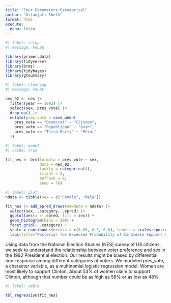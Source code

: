 ```yaml
---
title: "Four Parameters:Categorical"
author: "Gitanjali Sheth"
format: html
execute: 
  echo: false
---
```


```r
#| label: setup
#| message: FALSE

library(primer.data)
library(tidyverse)
library(brms)
library(tidybayes)
library(gtsummary)

```

```r
#| label: cleaning
#| message: FALSE

nes_92 <- nes |> 
  filter(year == 1992) |> 
  select(sex, pres_vote) |> 
  drop_na() |> 
  mutate(pres_vote = case_when(
    pres_vote == "Democrat" ~ "Clinton",
    pres_vote == "Republican" ~ "Bush",
    pres_vote == "Third Party" ~ "Perot"
  ))
```

```r
#| label: model
#| cache: true

fit_nes <- brm(formula = pres_vote ~ sex,
               data = nes_92,
               family = categorical(),
               silent = 2,
               refresh = 0,
               seed = 76)
```



```r
#| label: plot
ndata <- tibble(sex = c("Female", "Male"))

fit_nes |> add_epred_draws(newdata = ndata) |>
  select(sex, .category, .epred) |>
  ggplot(aes(x = .epred, fill = sex)) +
  geom_histogram(bins = 100) +
  facet_grid(~ .category) +
  scale_x_continuous(breaks = c(0.05, 0.3, 0.6), labels = scales::percent_format()) +
  labs(title="Posterior for Expected Probability of Candidate Support Among Women", subtitle="Women are most likely to support Clinton", x="Posterior Probability of Expected Vote Probability")
```
Using data from the National Election Studies (NES) survey of US citizens, we seek to understand the relationship between voter preference and sex in the 1992 Presidential election. Our results might be biased by differential non-response among different categories of voters. We modeled pres_vote, a character variable, as a multinomial logistic regression model. Women are most likely to support Clinton. About 53% of women claim to support Clinton, although that number could be as high as 58% or as low as 48%.


\begin{aligned}
\rho_{clinton} &=& \frac{e^{\beta_{0, clinton} + \beta_{1, clinton} male}}{1 + e^{\beta_{0, clinton} + \beta_{1, clinton} male}}\\
\rho_{perot} &=& \frac{e^{\beta_{0, perot} + \beta_{1, perot} male}}{1 + e^{\beta_{0, perot} + \beta_{1, perot} male}}\\
\rho_{bush}  &=& 1 - \rho_{clinton} - \rho_{perot}
\end{aligned}

```r
#| label: table

tbl_regression(fit_nes)
```
